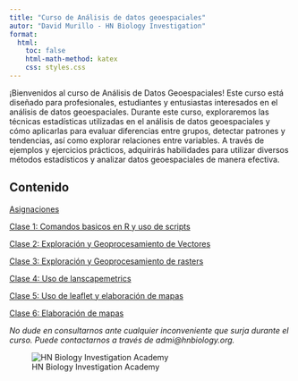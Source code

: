 ---
title: "Curso de Análisis de datos geoespaciales"
autor: "David Murillo - HN Biology Investigation"
format:
  html:
    toc: false
    html-math-method: katex
    css: styles.css
---

¡Bienvenidos al curso de Análisis de Datos Geoespaciales! Este curso está diseñado para profesionales, estudiantes y entusiastas interesados en el análisis de datos geoespaciales. Durante este curso, exploraremos las técnicas estadísticas utilizadas en el análisis de datos geoespaciales y cómo aplicarlas para evaluar diferencias entre grupos, detectar patrones y tendencias, así como explorar relaciones entre variables. A través de ejemplos y ejercicios prácticos, adquirirás habilidades para utilizar diversos métodos estadísticos y analizar datos geoespaciales de manera efectiva. 

## Contenido


[Asignaciones](Asiganciones.html)

[Clase 1: Comandos basicos en R y uso de scripts](Clase1.html)

[Clase 2: Exploración y Geoprocesamiento de Vectores](Clase2.html)

[Clase 3: Exploración y Geoprocesamiento de rasters](Clase3.html)

[Clase 4: Uso de lanscapemetrics](Clase4.html)

[Clase 5: Uso de leaflet y elaboración de mapas](Clase5.html)

[Clase 6: Elaboración de mapas](Clase6.html)

*No dude en consultarnos ante cualquier inconveniente que surja durante el curso. Puede contactarnos a través de admi@hnbiology.org.*


![HN Biology Investigation Academy](HN Cursos publicidad/HN Biology Inv large.jpg)




